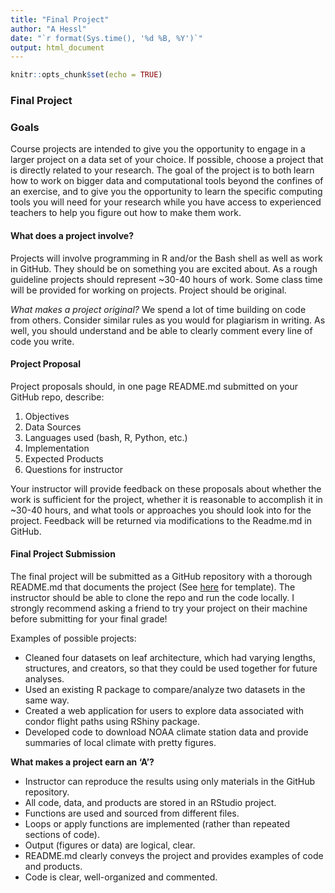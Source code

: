 ```yaml
---
title: "Final Project"
author: "A Hessl"
date: "`r format(Sys.time(), '%d %B, %Y')`"
output: html_document
---
```


```r
knitr::opts_chunk$set(echo = TRUE)
```

### Final Project  
### Goals

Course projects are intended to give you the opportunity to engage in a larger project on a data set of your choice. If possible, choose a project that is directly related to your research. The goal of the project is to both learn how to work on bigger data and computational tools beyond the confines of an exercise, and to give you the opportunity to learn the specific computing tools you will need for your research while you have access to experienced teachers to help you figure out how to make them work.  

#### What does a project involve?  
Projects will involve programming in R and/or the Bash shell as well as work in GitHub. They should be on something you are excited about. As a rough guideline projects should represent ~30-40 hours of work. Some class time will be provided for working on projects. Project should be original.  

_What makes a project original?_ 
We spend a lot of time building on code from others. Consider similar rules as you would for plagiarism in writing. As well, you should understand and be able to clearly comment every line of code you write.

#### Project Proposal  
Project proposals should, in one page README.md submitted on your GitHub repo, describe: 

1) Objectives  
2) Data Sources 
3) Languages used (bash, R, Python, etc.)
3) Implementation  
4) Expected Products  
5) Questions for instructor  

Your instructor will provide feedback on these proposals about whether the work is sufficient for the project, whether it is reasonable to accomplish it in ~30-40 hours, and what tools or approaches you should look into for the project. Feedback will be returned via modifications to the Readme.md in GitHub.

#### Final Project Submission
The final project will be submitted as a GitHub repository with a thorough README.md that documents the project (See [here](https://gist.github.com/PurpleBooth/109311bb0361f32d87a2) for template).  The instructor should be able to clone the repo and run the code locally. I strongly recommend asking a friend to try your project on their machine before submitting for your final grade!

Examples of possible projects:

- Cleaned four datasets on leaf architecture, which had varying lengths, structures, and creators, so that they could be used together for future analyses.  
-	Used an existing R package to compare/analyze two datasets in the same way.  
- Created a web application for users to explore data associated with condor flight paths using RShiny package.   
-	Developed code to download NOAA climate station data and provide summaries of local climate with pretty figures.  

__What makes a project earn an 'A'?__

-	Instructor can reproduce the results using only materials in the GitHub repository.  
-	All code, data, and products are stored in an RStudio project.  
-	Functions are used and sourced from different files.  
-	Loops or apply functions are implemented (rather than repeated sections of code).  
-	Output (figures or data) are logical, clear.  
-	README.md clearly conveys the project and provides examples of code and products.   
-	Code is clear, well-organized and commented. 



